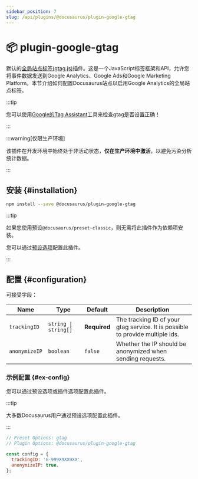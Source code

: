 ```yaml
---
sidebar_position: 7
slug: /api/plugins/@docusaurus/plugin-google-gtag
---
```


# 📦 plugin-google-gtag


默认的[全局站点标签(gtag.js)](https://developers.google.com/tag-platform/gtagjs)插件。这是一个JavaScript标签框架和API，允许您将事件数据发送到Google Analytics、Google Ads和Google Marketing Platform。本节介绍如何配置Docusaurus站点以启用Google Analytics的全局站点标签。

:::tip

您可以使用[Google的Tag Assistant](https://tagassistant.google.com/)工具来检查gtag是否设置正确！

:::

:::warning[仅限生产环境]

该插件在开发环境中始终处于非活动状态，**仅在生产环境中激活**，以避免污染分析统计数据。

:::

## 安装 {#installation}

```bash npm2yarn
npm install --save @docusaurus/plugin-google-gtag
```

:::tip

如果您使用预设`@docusaurus/preset-classic`，则无需将此插件作为依赖项安装。

您可以通过[预设选项](../../using-plugins.mdx#docusauruspreset-classic)配置此插件。

:::

## 配置 {#configuration}

可接受字段：

<APITable>

| Name | Type | Default | Description |
| --- | --- | --- | --- |
| `trackingID` | <code>string \| string[]</code> | **Required** | The tracking ID of your gtag service. It is possible to provide multiple ids. |
| `anonymizeIP` | `boolean` | `false` | Whether the IP should be anonymized when sending requests. |

</APITable>

### 示例配置 {#ex-config}

您可以通过预设选项或插件选项配置此插件。

:::tip

大多数Docusaurus用户通过预设选项配置此插件。

:::

```js config-tabs
// Preset Options: gtag
// Plugin Options: @docusaurus/plugin-google-gtag

const config = {
  trackingID: 'G-999X9XX9XX',
  anonymizeIP: true,
};
```
